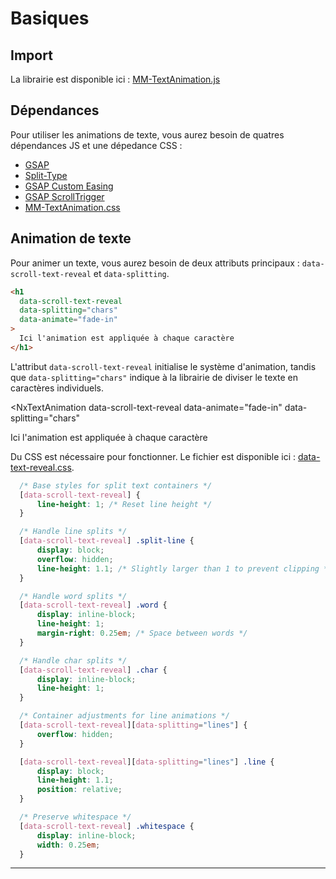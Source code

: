 # Basiques


## Import

La librairie est disponible ici : [MM-TextAnimation.js](https://raw.githubusercontent.com/Rakido/mm-animation-library/refs/heads/main/js/mm-text-animation.js)

## Dépendances

Pour utiliser les animations de texte, vous aurez besoin de quatres dépendances JS et une dépedance CSS :

- [GSAP](https://www.jsdelivr.com/package/npm/gsap)
- [Split-Type](https://unpkg.com/split-type)
- [GSAP Custom Easing](https://cdnjs.cloudflare.com/ajax/libs/gsap/3.12.2/CustomEase.min.js)
- [GSAP ScrollTrigger](https://cdnjs.cloudflare.com/ajax/libs/gsap/3.12.2/ScrollTrigger.min.js)
- [MM-TextAnimation.css](https://github.com/Rakido/mm-animation-library/blob/main/css/data-text-reveal.css)

## Animation de texte

Pour animer un texte, vous aurez besoin de deux attributs principaux : `data-scroll-text-reveal` et `data-splitting`.

```html
<h1 
  data-scroll-text-reveal 
  data-splitting="chars"
  data-animate="fade-in"
>
  Ici l'animation est appliquée à chaque caractère
</h1>
```

L'attribut `data-scroll-text-reveal` initialise le système d'animation, tandis que `data-splitting="chars"` indique à la librairie de diviser le texte en caractères individuels.

<NxTextAnimation 
  data-scroll-text-reveal 
  data-animate="fade-in"
  data-splitting="chars"
>
  Ici l'animation est appliquée à chaque caractère
</NxTextAnimation>

Du CSS est nécessaire pour fonctionner. Le fichier est disponible ici : [data-text-reveal.css](https://github.com/Rakido/mm-animation-library/blob/main/css/data-text-reveal.css).

```css
  /* Base styles for split text containers */
  [data-scroll-text-reveal] {
      line-height: 1; /* Reset line height */
  }

  /* Handle line splits */
  [data-scroll-text-reveal] .split-line {
      display: block;
      overflow: hidden;
      line-height: 1.1; /* Slightly larger than 1 to prevent clipping */
  }

  /* Handle word splits */
  [data-scroll-text-reveal] .word {
      display: inline-block;
      line-height: 1;
      margin-right: 0.25em; /* Space between words */
  }

  /* Handle char splits */
  [data-scroll-text-reveal] .char {
      display: inline-block;
      line-height: 1;
  }

  /* Container adjustments for line animations */
  [data-scroll-text-reveal][data-splitting="lines"] {
      overflow: hidden;
  }

  [data-scroll-text-reveal][data-splitting="lines"] .line {
      display: block;
      line-height: 1.1;
      position: relative;
  }

  /* Preserve whitespace */
  [data-scroll-text-reveal] .whitespace {
      display: inline-block;
      width: 0.25em;
  }
```

---


